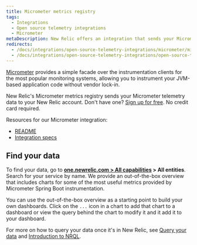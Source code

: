 ```yaml
---
title: Micrometer metrics registry
tags:
  - Integrations
  - Open source telemetry integrations
  - Micrometer
metaDescription: New Relic offers an integration that sends your Micrometer telemetry data to your New Relic account.
redirects:
  - /docs/integrations/open-source-telemetry-integrations/micrometer/micrometer-metrics-registry
  - /docs/integrations/open-source-telemetry-integrations/open-source-telemetry-integration-list/new-relics-micrometer-integration
---
```


[Micrometer](https://micrometer.io/) provides a simple facade over the instrumentation clients for the most popular monitoring systems, allowing you to instrument your JVM-based application code without vendor lock-in.

New Relic's Micrometer metrics registry sends your Micrometer telemetry data to your New Relic account. Don't have one? [Sign up for free](https://newrelic.com/signup). No credit card required.

Resources for our Micrometer integration:

* [README](https://github.com/newrelic/micrometer-registry-newrelic)
* [Integration specs](https://github.com/newrelic/newrelic-exporter-specs/tree/master/micrometer)

<InstallFeedback />

## Find your data

To find your data, go to **[one.newrelic.com > All capabilities](https://one.newrelic.com/all-capabilities) > All entities**. Search for your service by name. We provide an out-of-the-box overview that includes charts for some of the most useful metrics provided by Micrometer Spring Boot instrumentation.

You can use the out-of-the-box overview as a starting point to build your own dashboards. Click on the `...` icon in a chart to add that chart to a dashboard or view the query behind the chart to modify it and it add it to your dashboard.

For more on how to query your data once it's in New Relic, see [Query your data](/docs/using-new-relic/data/understand-data/query-new-relic-data) and [Introduction to NRQL](/docs/query-data/nrql-new-relic-query-language/getting-started/introduction-nrql).

